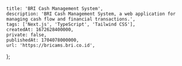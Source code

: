     title: 'BRI Cash Management System',
    description: 'BRI Cash Management System, a web application for managing cash flow and financial transactions.',
    tags: ['Next.js', 'TypeScript', 'Tailwind CSS'],
    createdAt: 1672628400000,
    private: false,
    publishedAt: 1704078000000,
    url: 'https://bricams.bri.co.id',
};
